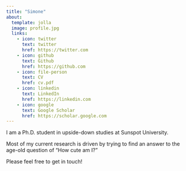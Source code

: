 ```yaml
---
title: "Simone"
about:
  template: jolla
  image: profile.jpg
  links:
    - icon: twitter
      text: twitter
      href: https://twitter.com
    - icon: github
      text: Github
      href: https://github.com
    - icon: file-person
      text: CV
      href: cv.pdf
    - icon: linkedin
      text: LinkedIn
      href: https://linkedin.com
    - icon: google
      text: Google Scholar
      href: https://scholar.google.com
---
```


I am a Ph.D. student in upside-down studies at Sunspot University.

Most of my current research is driven by trying to find an answer to the age-old question of “How cute am I?"

Please feel free to get in touch!
